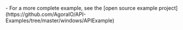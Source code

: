 <PlatformWrapper platform="windows">
    - For a more complete example, see the [open source  <Vpd k="PRODUCT"/> example project](https://github.com/AgoraIO/API-Examples/tree/master/windows/APIExample)
</PlatformWrapper>

